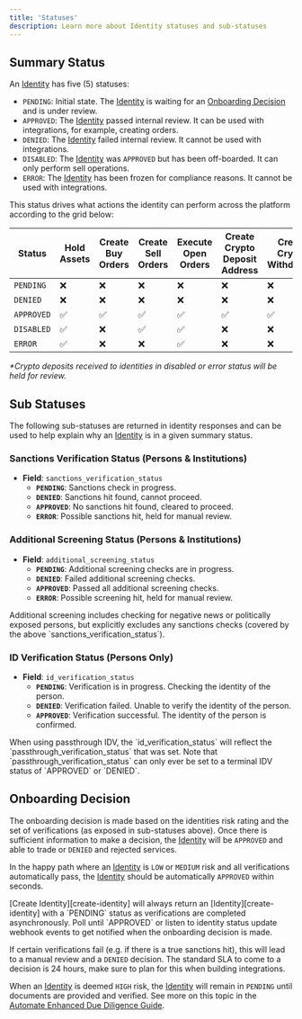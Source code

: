 ```yaml
---
title: 'Statuses'
description: Learn more about Identity statuses and sub-statuses
---
```




[create-identity]: /api-reference/identitiesCreateIdentity
[onboarding-decision]: /identity/statuses#onboarding-decision
[automate-enhanced-due-diligence-guide]: /identity/edd

<Description description={frontMatter.description}/>

## Summary Status
An [Identity][create-identity] has five (5) statuses:

- `PENDING`: Initial state. The [Identity][create-identity] is waiting for an [Onboarding Decision][onboarding-decision] and is under review.
- `APPROVED`: The [Identity][create-identity] passed internal review. It can be used with integrations, for example, creating orders.
- `DENIED`: The [Identity][create-identity] failed internal review. It cannot be used with integrations.
- `DISABLED`: The [Identity][create-identity] was `APPROVED` but has been off-boarded. It can only perform sell operations.
- `ERROR`: The [Identity][create-identity] has been frozen for compliance reasons. It cannot be used with integrations.

This status drives what actions the identity can perform across the platform according to the grid below: 

| Status   | Hold Assets | Create Buy Orders | Create Sell Orders | Execute Open Orders | Create Crypto Deposit Address | Create Crypto Withdrawal | Receive Crypto Deposits |
|----------|-------------|-------------------|---------------------|----------------------|-------------------------------|--------------------------|--------------------------|
| `PENDING`  | ❌          | ❌                | ❌                  | ❌                   | ❌                            | ❌                       | ❌                       |
| `DENIED`   | ❌          | ❌                | ❌                  | ❌                   | ❌                            | ❌                       | ❌                       |
| `APPROVED` | ✅          | ✅                | ✅                  | ✅                   | ✅                            | ✅                       | ✅                       |
| `DISABLED` | ✅          | ❌                | ✅                  | ✅                   | ❌                            | ❌                       | ❌*                      |
| `ERROR`    | ✅          | ❌                | ❌                  | ✅                   | ❌                            | ❌                       | ❌*                      |

_*Crypto deposits received to identities in disabled or error status will be held for review._

## Sub Statuses

The following sub-statuses are returned in identity responses and can be used to help explain why an [Identity][create-identity] is in a given summary status.

### Sanctions Verification Status (Persons & Institutions)
- **Field**: `sanctions_verification_status`
  - **`PENDING`**: Sanctions check in progress.
  - **`DENIED`**: Sanctions hit found, cannot proceed.
  - **`APPROVED`**: No sanctions hit found, cleared to proceed.
  - **`ERROR`**: Possible sanctions hit, held for manual review.

### Additional Screening Status (Persons & Institutions)
- **Field**: `additional_screening_status`
  - **`PENDING`**: Additional screening checks are in progress.
  - **`DENIED`**: Failed additional screening checks.
  - **`APPROVED`**: Passed all additional screening checks.
  - **`ERROR`**: Possible screening hit, held for manual review.

<Tip>
Additional screening includes checking for negative news or politically exposed persons, but explicitly excludes any sanctions checks (covered by the above `sanctions_verification_status`).
</Tip>

### ID Verification Status (Persons Only)
- **Field**: `id_verification_status`
  - **`PENDING`**: Verification is in progress. Checking the identity of the person.
  - **`DENIED`**: Verification failed. Unable to verify the identity of the person.
  - **`APPROVED`**: Verification successful. The identity of the person is confirmed.

<Tip>
When using passthrough IDV, the `id_verification_status` will reflect the `passthrough_verification_status` that was set. Note 
that `passthrough_verification_status` can only ever be set to a terminal IDV status of `APPROVED` or `DENIED`.
</Tip>


## Onboarding Decision
The onboarding decision is made based on the identities risk rating and the set of verifications (as exposed in sub-statuses above).
Once there is sufficient information to make a decision, the [Identity][create-identity] will be `APPROVED` and able to trade or `DENIED` and rejected services.

In the happy path where an [Identity][create-identity] is `LOW` or `MEDIUM` risk and all verifications automatically pass, the [Identity][create-identity] should be automatically `APPROVED` within seconds.

<Tip>
[Create Identity][create-identity] will always return an [Identity][create-identity] with a `PENDING` status as verifications are completed asynchronously. Poll until `APPROVED` or listen 
to identity status update webhook events to get notified when the onboarding decision is made.
</Tip>

If certain verifications fail (e.g. if there is a true sanctions hit), this will lead to a manual review and a `DENIED` decision. The standard SLA to come to a decision is 24 hours, make 
sure to plan for this when building integrations.

When an [Identity][create-identity] is deemed `HIGH` risk, the [Identity][create-identity] will remain in `PENDING` until documents are provided and verified. See more on this topic in the [Automate Enhanced Due Diligence Guide][automate-enhanced-due-diligence-guide].
